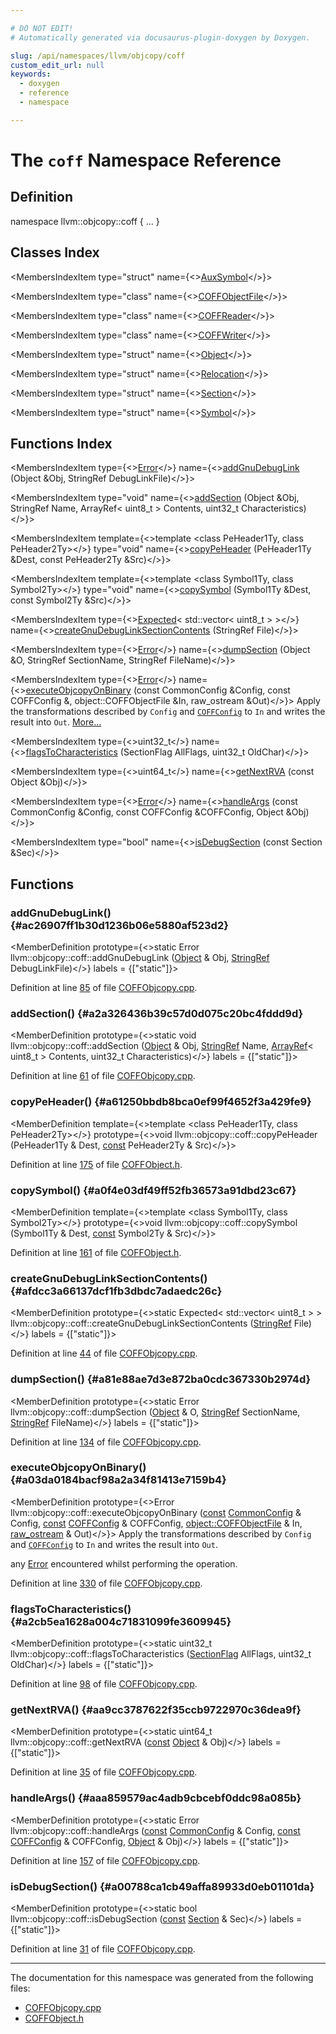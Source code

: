 ```yaml
---

# DO NOT EDIT!
# Automatically generated via docusaurus-plugin-doxygen by Doxygen.

slug: /api/namespaces/llvm/objcopy/coff
custom_edit_url: null
keywords:
  - doxygen
  - reference
  - namespace

---
```





# The `coff` Namespace Reference

<DoxygenPage pluginConfig={pluginConfig}>



## Definition

<CodeBlock>namespace llvm::objcopy::coff &#123; ... &#125;</CodeBlock>

## Classes Index

<MembersIndex>

<MembersIndexItem
  type="struct"
  name={<><a href="/docs/api/structs/llvm/objcopy/coff/auxsymbol">AuxSymbol</a></>}>
</MembersIndexItem>

<MembersIndexItem
  type="class"
  name={<><a href="/docs/api/classes/llvm/objcopy/coff/coffobjectfile">COFFObjectFile</a></>}>
</MembersIndexItem>

<MembersIndexItem
  type="class"
  name={<><a href="/docs/api/classes/llvm/objcopy/coff/coffreader">COFFReader</a></>}>
</MembersIndexItem>

<MembersIndexItem
  type="class"
  name={<><a href="/docs/api/classes/llvm/objcopy/coff/coffwriter">COFFWriter</a></>}>
</MembersIndexItem>

<MembersIndexItem
  type="struct"
  name={<><a href="/docs/api/structs/llvm/objcopy/coff/object">Object</a></>}>
</MembersIndexItem>

<MembersIndexItem
  type="struct"
  name={<><a href="/docs/api/structs/llvm/objcopy/coff/relocation">Relocation</a></>}>
</MembersIndexItem>

<MembersIndexItem
  type="struct"
  name={<><a href="/docs/api/structs/llvm/objcopy/coff/section">Section</a></>}>
</MembersIndexItem>

<MembersIndexItem
  type="struct"
  name={<><a href="/docs/api/structs/llvm/objcopy/coff/symbol">Symbol</a></>}>
</MembersIndexItem>

</MembersIndex>

## Functions Index

<MembersIndex>

<MembersIndexItem
  type={<><a href="/docs/api/classes/llvm/error">Error</a></>}
  name={<><a href="#ac26907ff1b30d1236b06e5880af523d2">addGnuDebugLink</a> (Object &amp;Obj, StringRef DebugLinkFile)</>}>
</MembersIndexItem>

<MembersIndexItem
  type="void"
  name={<><a href="#a2a326436b39c57d0d075c20bc4fddd9d">addSection</a> (Object &amp;Obj, StringRef Name, ArrayRef&lt; uint8&#95;t &gt; Contents, uint32&#95;t Characteristics)</>}>
</MembersIndexItem>

<MembersIndexItem
  template={<>template &lt;class PeHeader1Ty, class PeHeader2Ty&gt;</>}
  type="void"
  name={<><a href="#a61250bbdb8bca0ef99f4652f3a429fe9">copyPeHeader</a> (PeHeader1Ty &amp;Dest, const PeHeader2Ty &amp;Src)</>}>
</MembersIndexItem>

<MembersIndexItem
  template={<>template &lt;class Symbol1Ty, class Symbol2Ty&gt;</>}
  type="void"
  name={<><a href="#a0f4e03df49ff52fb36573a91dbd23c67">copySymbol</a> (Symbol1Ty &amp;Dest, const Symbol2Ty &amp;Src)</>}>
</MembersIndexItem>

<MembersIndexItem
  type={<><a href="/docs/api/classes/llvm/expected">Expected</a>&lt; std::vector&lt; uint8&#95;t &gt; &gt;</>}
  name={<><a href="#afdcc3a66137dcf1fb3dbdc7adaedc26c">createGnuDebugLinkSectionContents</a> (StringRef File)</>}>
</MembersIndexItem>

<MembersIndexItem
  type={<><a href="/docs/api/classes/llvm/error">Error</a></>}
  name={<><a href="#a81e88ae7d3e872ba0cdc367330b2974d">dumpSection</a> (Object &amp;O, StringRef SectionName, StringRef FileName)</>}>
</MembersIndexItem>

<MembersIndexItem
  type={<><a href="/docs/api/classes/llvm/error">Error</a></>}
  name={<><a href="#a03da0184bacf98a2a34f81413e7159b4">executeObjcopyOnBinary</a> (const CommonConfig &amp;Config, const COFFConfig &amp;, object::COFFObjectFile &amp;In, raw&#95;ostream &amp;Out)</>}>
Apply the transformations described by <code>Config</code> and <code><a href="/docs/api/structs/llvm/objcopy/coffconfig">COFFConfig</a></code> to <code>In</code> and writes the result into <code>Out</code>. <a href="#a03da0184bacf98a2a34f81413e7159b4">More...</a>
</MembersIndexItem>

<MembersIndexItem
  type={<>uint32&#95;t</>}
  name={<><a href="#a2cb5ea1628a004c71831099fe3609945">flagsToCharacteristics</a> (SectionFlag AllFlags, uint32&#95;t OldChar)</>}>
</MembersIndexItem>

<MembersIndexItem
  type={<>uint64&#95;t</>}
  name={<><a href="#aa9cc3787622f35ccb9722970c36dea9f">getNextRVA</a> (const Object &amp;Obj)</>}>
</MembersIndexItem>

<MembersIndexItem
  type={<><a href="/docs/api/classes/llvm/error">Error</a></>}
  name={<><a href="#aaa859579ac4adb9cbcebf0ddc98a085b">handleArgs</a> (const CommonConfig &amp;Config, const COFFConfig &amp;COFFConfig, Object &amp;Obj)</>}>
</MembersIndexItem>

<MembersIndexItem
  type="bool"
  name={<><a href="#a00788ca1cb49affa89933d0eb01101da">isDebugSection</a> (const Section &amp;Sec)</>}>
</MembersIndexItem>

</MembersIndex>


<SectionDefinition>

## Functions

### addGnuDebugLink() {#ac26907ff1b30d1236b06e5880af523d2}

<MemberDefinition
  prototype={<>static Error llvm::objcopy::coff::addGnuDebugLink (<a href="/docs/api/structs/llvm/objcopy/coff/object">Object</a> &amp; Obj, <a href="/docs/api/classes/llvm/stringref">StringRef</a> DebugLinkFile)</>}
  labels = {["static"]}>

Definition at line <a href="/docs/api/files/lib/lib/objcopy/lib/objcopy/coff/coffobjcopy-cpp/#l00085">85</a> of file <a href="/docs/api/files/lib/lib/objcopy/lib/objcopy/coff/coffobjcopy-cpp">COFFObjcopy.cpp</a>.
</MemberDefinition>

### addSection() {#a2a326436b39c57d0d075c20bc4fddd9d}

<MemberDefinition
  prototype={<>static void llvm::objcopy::coff::addSection (<a href="/docs/api/structs/llvm/objcopy/coff/object">Object</a> &amp; Obj, <a href="/docs/api/classes/llvm/stringref">StringRef</a> Name, <a href="/docs/api/classes/llvm/arrayref">ArrayRef</a>&lt; uint8&#95;t &gt; Contents, uint32&#95;t Characteristics)</>}
  labels = {["static"]}>

Definition at line <a href="/docs/api/files/lib/lib/objcopy/lib/objcopy/coff/coffobjcopy-cpp/#l00061">61</a> of file <a href="/docs/api/files/lib/lib/objcopy/lib/objcopy/coff/coffobjcopy-cpp">COFFObjcopy.cpp</a>.
</MemberDefinition>

### copyPeHeader() {#a61250bbdb8bca0ef99f4652f3a429fe9}

<MemberDefinition
  template={<>template &lt;class PeHeader1Ty, class PeHeader2Ty&gt;</>}
  prototype={<>void llvm::objcopy::coff::copyPeHeader (PeHeader1Ty &amp; Dest, <a href="/docs/api/files/lib/lib/target/lib/target/aarch64/aarch64promoteconstant-cpp/#a90f8350fecae261c25be85d38b451bff">const</a> PeHeader2Ty &amp; Src)</>}>

Definition at line <a href="/docs/api/files/lib/lib/objcopy/lib/objcopy/coff/coffobject-h/#l00175">175</a> of file <a href="/docs/api/files/lib/lib/objcopy/lib/objcopy/coff/coffobject-h">COFFObject.h</a>.
</MemberDefinition>

### copySymbol() {#a0f4e03df49ff52fb36573a91dbd23c67}

<MemberDefinition
  template={<>template &lt;class Symbol1Ty, class Symbol2Ty&gt;</>}
  prototype={<>void llvm::objcopy::coff::copySymbol (Symbol1Ty &amp; Dest, <a href="/docs/api/files/lib/lib/target/lib/target/aarch64/aarch64promoteconstant-cpp/#a90f8350fecae261c25be85d38b451bff">const</a> Symbol2Ty &amp; Src)</>}>

Definition at line <a href="/docs/api/files/lib/lib/objcopy/lib/objcopy/coff/coffobject-h/#l00161">161</a> of file <a href="/docs/api/files/lib/lib/objcopy/lib/objcopy/coff/coffobject-h">COFFObject.h</a>.
</MemberDefinition>

### createGnuDebugLinkSectionContents() {#afdcc3a66137dcf1fb3dbdc7adaedc26c}

<MemberDefinition
  prototype={<>static Expected&lt; std::vector&lt; uint8&#95;t &gt; &gt; llvm::objcopy::coff::createGnuDebugLinkSectionContents (<a href="/docs/api/classes/llvm/stringref">StringRef</a> File)</>}
  labels = {["static"]}>

Definition at line <a href="/docs/api/files/lib/lib/objcopy/lib/objcopy/coff/coffobjcopy-cpp/#l00044">44</a> of file <a href="/docs/api/files/lib/lib/objcopy/lib/objcopy/coff/coffobjcopy-cpp">COFFObjcopy.cpp</a>.
</MemberDefinition>

### dumpSection() {#a81e88ae7d3e872ba0cdc367330b2974d}

<MemberDefinition
  prototype={<>static Error llvm::objcopy::coff::dumpSection (<a href="/docs/api/structs/llvm/objcopy/coff/object">Object</a> &amp; O, <a href="/docs/api/classes/llvm/stringref">StringRef</a> SectionName, <a href="/docs/api/classes/llvm/stringref">StringRef</a> FileName)</>}
  labels = {["static"]}>

Definition at line <a href="/docs/api/files/lib/lib/objcopy/lib/objcopy/coff/coffobjcopy-cpp/#l00134">134</a> of file <a href="/docs/api/files/lib/lib/objcopy/lib/objcopy/coff/coffobjcopy-cpp">COFFObjcopy.cpp</a>.
</MemberDefinition>

### executeObjcopyOnBinary() {#a03da0184bacf98a2a34f81413e7159b4}

<MemberDefinition
  prototype={<>Error llvm::objcopy::coff::executeObjcopyOnBinary (<a href="/docs/api/files/lib/lib/target/lib/target/aarch64/aarch64promoteconstant-cpp/#a90f8350fecae261c25be85d38b451bff">const</a> <a href="/docs/api/structs/llvm/objcopy/commonconfig">CommonConfig</a> &amp; Config, <a href="/docs/api/files/lib/lib/target/lib/target/aarch64/aarch64promoteconstant-cpp/#a90f8350fecae261c25be85d38b451bff">const</a> <a href="/docs/api/structs/llvm/objcopy/coffconfig">COFFConfig</a> &amp; COFFConfig, <a href="/docs/api/classes/llvm/object/coffobjectfile">object::COFFObjectFile</a> &amp; In, <a href="/docs/api/classes/llvm/raw-ostream">raw&#95;ostream</a> &amp; Out)</>}>
Apply the transformations described by <code>Config</code> and <code><a href="/docs/api/structs/llvm/objcopy/coffconfig">COFFConfig</a></code> to <code>In</code> and writes the result into <code>Out</code>.

<SectionUser title="Returns">
any <a href="/docs/api/classes/llvm/error">Error</a> encountered whilst performing the operation.
</SectionUser>

Definition at line <a href="/docs/api/files/lib/lib/objcopy/lib/objcopy/coff/coffobjcopy-cpp/#l00330">330</a> of file <a href="/docs/api/files/lib/lib/objcopy/lib/objcopy/coff/coffobjcopy-cpp">COFFObjcopy.cpp</a>.
</MemberDefinition>

### flagsToCharacteristics() {#a2cb5ea1628a004c71831099fe3609945}

<MemberDefinition
  prototype={<>static uint32&#95;t llvm::objcopy::coff::flagsToCharacteristics (<a href="/docs/api/namespaces/llvm/objcopy/#a0a74dc7cb64459b3271f6e2a9ea7b562">SectionFlag</a> AllFlags, uint32&#95;t OldChar)</>}
  labels = {["static"]}>

Definition at line <a href="/docs/api/files/lib/lib/objcopy/lib/objcopy/coff/coffobjcopy-cpp/#l00098">98</a> of file <a href="/docs/api/files/lib/lib/objcopy/lib/objcopy/coff/coffobjcopy-cpp">COFFObjcopy.cpp</a>.
</MemberDefinition>

### getNextRVA() {#aa9cc3787622f35ccb9722970c36dea9f}

<MemberDefinition
  prototype={<>static uint64&#95;t llvm::objcopy::coff::getNextRVA (<a href="/docs/api/files/lib/lib/target/lib/target/aarch64/aarch64promoteconstant-cpp/#a90f8350fecae261c25be85d38b451bff">const</a> <a href="/docs/api/structs/llvm/objcopy/coff/object">Object</a> &amp; Obj)</>}
  labels = {["static"]}>

Definition at line <a href="/docs/api/files/lib/lib/objcopy/lib/objcopy/coff/coffobjcopy-cpp/#l00035">35</a> of file <a href="/docs/api/files/lib/lib/objcopy/lib/objcopy/coff/coffobjcopy-cpp">COFFObjcopy.cpp</a>.
</MemberDefinition>

### handleArgs() {#aaa859579ac4adb9cbcebf0ddc98a085b}

<MemberDefinition
  prototype={<>static Error llvm::objcopy::coff::handleArgs (<a href="/docs/api/files/lib/lib/target/lib/target/aarch64/aarch64promoteconstant-cpp/#a90f8350fecae261c25be85d38b451bff">const</a> <a href="/docs/api/structs/llvm/objcopy/commonconfig">CommonConfig</a> &amp; Config, <a href="/docs/api/files/lib/lib/target/lib/target/aarch64/aarch64promoteconstant-cpp/#a90f8350fecae261c25be85d38b451bff">const</a> <a href="/docs/api/structs/llvm/objcopy/coffconfig">COFFConfig</a> &amp; COFFConfig, <a href="/docs/api/structs/llvm/objcopy/coff/object">Object</a> &amp; Obj)</>}
  labels = {["static"]}>

Definition at line <a href="/docs/api/files/lib/lib/objcopy/lib/objcopy/coff/coffobjcopy-cpp/#l00157">157</a> of file <a href="/docs/api/files/lib/lib/objcopy/lib/objcopy/coff/coffobjcopy-cpp">COFFObjcopy.cpp</a>.
</MemberDefinition>

### isDebugSection() {#a00788ca1cb49affa89933d0eb01101da}

<MemberDefinition
  prototype={<>static bool llvm::objcopy::coff::isDebugSection (<a href="/docs/api/files/lib/lib/target/lib/target/aarch64/aarch64promoteconstant-cpp/#a90f8350fecae261c25be85d38b451bff">const</a> <a href="/docs/api/structs/llvm/objcopy/coff/section">Section</a> &amp; Sec)</>}
  labels = {["static"]}>

Definition at line <a href="/docs/api/files/lib/lib/objcopy/lib/objcopy/coff/coffobjcopy-cpp/#l00031">31</a> of file <a href="/docs/api/files/lib/lib/objcopy/lib/objcopy/coff/coffobjcopy-cpp">COFFObjcopy.cpp</a>.
</MemberDefinition>

</SectionDefinition>

<hr/>

The documentation for this namespace was generated from the following files:

<ul>
<li><a href="/docs/api/files/lib/lib/objcopy/lib/objcopy/coff/coffobjcopy-cpp">COFFObjcopy.cpp</a></li>
<li><a href="/docs/api/files/lib/lib/objcopy/lib/objcopy/coff/coffobject-h">COFFObject.h</a></li>
</ul>

</DoxygenPage>
